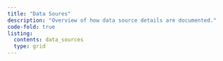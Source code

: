 ```yaml
---
title: "Data Soures"
description: "Overview of how data source details are documented."
code-fold: true
listing:
  contents: data_sources
  type: grid
---
```


